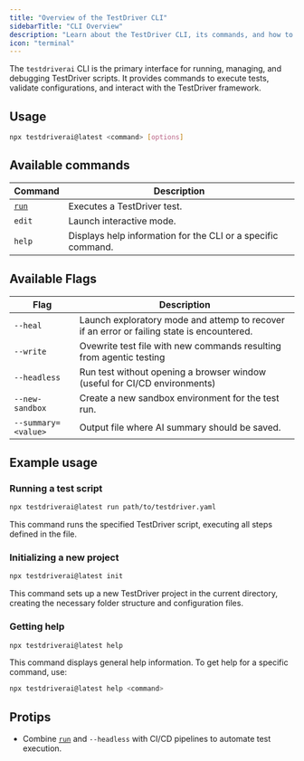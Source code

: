 ```yaml
---
title: "Overview of the TestDriver CLI"
sidebarTitle: "CLI Overview"
description: "Learn about the TestDriver CLI, its commands, and how to use it effectively."
icon: "terminal"
---
```


The `testdriverai` CLI is the primary interface for running, managing, and debugging TestDriver scripts. It provides commands to execute tests, validate configurations, and interact with the TestDriver framework.

## Usage

```bash
npx testdriverai@latest <command> [options]
```

## Available commands

| Command | Description                                                  |
| ------- | ------------------------------------------------------------ |
| [`run`](/commands/run)   | Executes a TestDriver test.                                  |
| `edit`  | Launch interactive mode.                                     |
| `help`  | Displays help information for the CLI or a specific command. |

## Available Flags

| Flag                | Description                                                                                |
| ------------------- | ------------------------------------------------------------------------------------------ |
| `--heal`            | Launch exploratory mode and attemp to recover if an error or failing state is encountered. |
| `--write`           | Ovewrite test file with new commands resulting from agentic testing                        |
| `--headless`        | Run test without opening a browser window (useful for CI/CD environments)                  |
| `--new-sandbox`     | Create a new sandbox environment for the test run.                                         |
| `--summary=<value>` | Output file where AI summary should be saved.                                              |

## Example usage

### Running a test script

```bash
npx testdriverai@latest run path/to/testdriver.yaml
```

This command runs the specified TestDriver script, executing all steps defined in the file.

### Initializing a new project

```bash
npx testdriverai@latest init
```

This command sets up a new TestDriver project in the current directory, creating the necessary folder structure and configuration files.

### Getting help

```bash
npx testdriverai@latest help
```

This command displays general help information. To get help for a specific command, use:

```bash
npx testdriverai@latest help <command>
```

## Protips

- Combine [`run`](/commands/run) and `--headless` with CI/CD pipelines to automate test execution.
